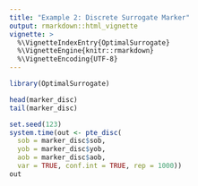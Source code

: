 ```yaml
---
title: "Example 2: Discrete Surrogate Marker"
output: rmarkdown::html_vignette
vignette: >
  %\VignetteIndexEntry{OptimalSurrogate}
  %\VignetteEngine{knitr::rmarkdown}
  %\VignetteEncoding{UTF-8}
---
```


```r
library(OptimalSurrogate)
```

```r
head(marker_disc)
tail(marker_disc)
```

```r
set.seed(123)
system.time(out <- pte_disc(
  sob = marker_disc$sob, 
  yob = marker_disc$yob, 
  aob = marker_disc$aob, 
  var = TRUE, conf.int = TRUE, rep = 1000))
out
```
